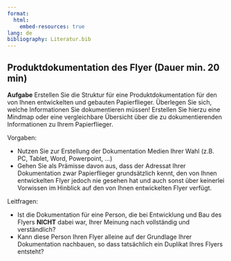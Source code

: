 ```yaml
---
format:
  html:
    embed-resources: true
lang: de
bibliography: Literatur.bib
---
```



<!-- -------------------------------------------------------------------------

                 Labor "Flyer" - Aufgabe Produktdokumentation des Flyers

-------------------------------------------------------------------------- -->

::: {.callout-note}
## Produktdokumentation des Flyer (Dauer min. 20 min)


**Aufgabe** Erstellen Sie die Struktur für eine Produktdokumentation für den von Ihnen entwickelten und gebauten Papierflieger. Überlegen Sie sich, welche Informationen Sie dokumentieren müssen! Erstellen Sie hierzu eine Mindmap oder eine vergleichbare Übersicht über die zu dokumentierenden Informationen zu Ihrem Papierflieger. 

Vorgaben:

<!-- Nehmen Sie sich hierzu 20 Minuten Zeit (bei Arbeit in Einzelgruppe 30 Minuten).-->
- Nutzen Sie zur Erstellung der Dokumentation Medien Ihrer Wahl (z.B. PC, Tablet, Word, Powerpoint, ...) 
- Gehen Sie als Prämisse davon aus, dass der Adressat Ihrer Dokumentation zwar Papierflieger grundsätzlich kennt, den von Ihnen entwickelten Flyer jedoch nie gesehen hat und auch sonst über keinerlei Vorwissen im Hinblick auf den von Ihnen entwickelten Flyer verfügt.

<!--
**b)** Wenn Sie in einer Zweiergruppe arbeiten stellen Sie sich die Produktdokumentation gegenseitig vor und geben Sie sich gegenseitig Feedback. Stellen Sie beim Abgleich gravierende Lücken in Ihrer Dokumentation fest, schließen Sie diese bitte! 
-->

Leitfragen:

- Ist die Dokumentation für eine Person, die bei Entwicklung und Bau des Flyers **NICHT** dabei war, Ihrer Meinung nach vollständig und verständlich? 
- Kann diese Person Ihren Flyer alleine auf der Grundlage Ihrer Dokumentation nachbauen, so dass tatsächlich ein Duplikat Ihres Flyers entsteht?
:::